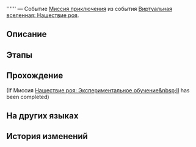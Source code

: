 {{Дополнить|Диалоги.}}
{{Миссия Инфобокс
|id              = 8013108
|Название        = 
|Изображение     = Миссия Освоения .png
|Тип             = Миссия приключения
|События         = Виртуальная вселенная: Нашествие роя
|Глава           = 
|Условия         = 
* Завершена [[Миссия приключения]] ''[[Виртуальная вселенная I]]''
* Достигните [[Уровень Освоения|Уровня Освоения]] 21
|Персонажи       = Первопроходец
|СтартЛокация    = Офис Герты
|Мир             = Космическая станция «Герта»
|Локации         = Офис Герты
|Предыдущая      = Виртуальная вселенная I
|Следующая       = Нашествие роя: Предупреждение! Хранилище данных заполнено!
|Награды         = 
}}
'''''' — Событие [[Миссия приключения]] из события [[Виртуальная вселенная: Нашествие роя]].

==Описание==
{{Описание|<!--официальное описание из Перекрёстка судеб-->}}

==Этапы==


==Прохождение==
{{Дополнить}}

;(If Миссия [[Нашествие роя: Экспериментальное обучение&nbsp;II]] has been completed)
:<!--1.5-second delay-->
<!--Unknown TalkSentence: 403055322-->
{{Диалог Конец}}

==На других языках==
{{На других языках
|en   = 
|zhs  = 
|zht  = 
|ja   = 
|ko   = 
|es   = 
|fr   = 
|ru   = 
|th   = 
|vi   = 
|de   = 
|id   = 
|pt   = 
}}

==История изменений==
{{История изменений|2.7}}
